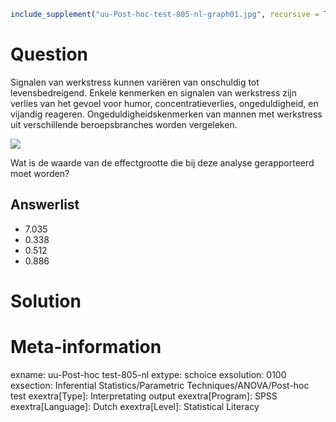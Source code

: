 ```{r, echo = FALSE, results = "hide"}
include_supplement("uu-Post-hoc-test-805-nl-graph01.jpg", recursive = TRUE)
```
Question
========
Signalen van werkstress kunnen variëren van onschuldig tot levensbedreigend. Enkele kenmerken en signalen van werkstress zijn verlies van het gevoel voor humor, concentratieverlies, ongeduldigheid, en vijandig reageren. Ongeduldigheidskenmerken van mannen met werkstress uit verschillende beroepsbranches worden vergeleken. 

![](uu-Post-hoc-test-805-nl-graph01.jpg)

Wat is de waarde van de effectgrootte die bij deze analyse gerapporteerd moet worden?

Answerlist
----------
* 7.035
* 0.338
* 0.512
* 0.886


Solution
========



Meta-information
================
exname: uu-Post-hoc test-805-nl
extype: schoice
exsolution: 0100
exsection: Inferential Statistics/Parametric Techniques/ANOVA/Post-hoc test
exextra[Type]: Interpretating output
exextra[Program]: SPSS
exextra[Language]: Dutch
exextra[Level]: Statistical Literacy